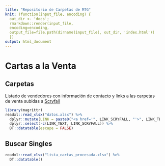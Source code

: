 ```yaml
---
title: "Repositorio de Carpetas de MTG"
knit: (function(input_file, encoding) {
  out_dir <- 'docs';
  rmarkdown::render(input_file, 
  encoding=encoding, 
  output_file=file.path(dirname(input_file), out_dir, 'index.html'))
  })
output: html_document
---
```


# Cartas a la Venta {.tabset}

## Carpetas
Listado de vendedores con información de contacto y links a las carpetas de venta subidas a [Scryfall](https://scryfall.com/)

```r
library(magrittr)
readxl::read_xlsx("datos.xlsx") %>% 
  dplyr::mutate(LINK = paste0("<a href='", LINK_SCRYFALL, "'>", LINK_TEXT, "</a>")) %>% 
  dplyr::select(-c(LINK_TEXT, LINK_SCRYFALL)) %>% 
  DT::datatable(escape = FALSE)
```

## Buscar Singles
```r
readxl::read_xlsx("lista_cartas_procesada.xlsx") %>% 
  DT::datatable()
```

